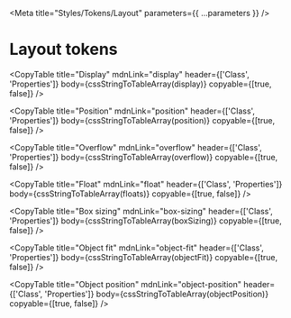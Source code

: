 
<Meta title="Styles/Tokens/Layout" parameters={{ ...parameters }} />

# Layout tokens

<CopyTable
  title="Display"
  mdnLink="display"
  header={['Class', 'Properties']}
  body={cssStringToTableArray(display)}
  copyable={[true, false]}
/>

<CopyTable
  title="Position"
  mdnLink="position"
  header={['Class', 'Properties']}
  body={cssStringToTableArray(position)}
  copyable={[true, false]}
/>

<CopyTable
  title="Overflow"
  mdnLink="overflow"
  header={['Class', 'Properties']}
  body={cssStringToTableArray(overflow)}
  copyable={[true, false]}
/>

<CopyTable
  title="Float"
  mdnLink="float"
  header={['Class', 'Properties']}
  body={cssStringToTableArray(floats)}
  copyable={[true, false]}
/>

<CopyTable
  title="Box sizing"
  mdnLink="box-sizing"
  header={['Class', 'Properties']}
  body={cssStringToTableArray(boxSizing)}
  copyable={[true, false]}
/>

<CopyTable
  title="Object fit"
  mdnLink="object-fit"
  header={['Class', 'Properties']}
  body={cssStringToTableArray(objectFit)}
  copyable={[true, false]}
/>

<CopyTable
  title="Object position"
  mdnLink="object-position"
  header={['Class', 'Properties']}
  body={cssStringToTableArray(objectPosition)}
  copyable={[true, false]}
/>
